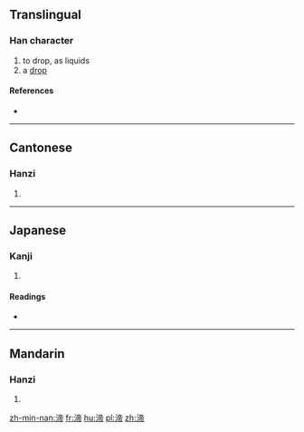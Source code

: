 ==Translingual==

===Han character===
{{Han char|rn=85|rad=水|as=09|sn=12|four=30127|canj=EYBB}}

# to drop, as liquids
# a [[drop]]

====References====
* {{Han ref|kx=0634.080|dkj=17772|dj=1041.050|hdz=31684.070|uh=6E27|ud=28199|bh=DA4D|bd=55885}}

----

==Cantonese==

===Hanzi===
{{yue-hanzi|jyut=|y=dai3}}

# {{defn|lang=yue|sort=水09}}

----

==Japanese==

===Kanji===
{{ja-kanji|grade=|rs=水09}}

# {{defn|lang=ja|sort=水09}}

====Readings====
* {{ja-readings|on=[[てい]] (tei), [[だい]] (dai), [[てき]] (teki), [[ちゃく]] (chaku)|kun=}}

----

==Mandarin==

===Hanzi===
{{cmn-hanzi|pin=[[dì]] ([[di4]]), [[wěi]] ([[wei3]])|wg=ti<sup>4</sup>, wei<sup>3</sup>}}

# {{defn|lang=cmn|sort=水09}}

[[zh-min-nan:渧]]
[[fr:渧]]
[[hu:渧]]
[[pl:渧]]
[[zh:渧]]